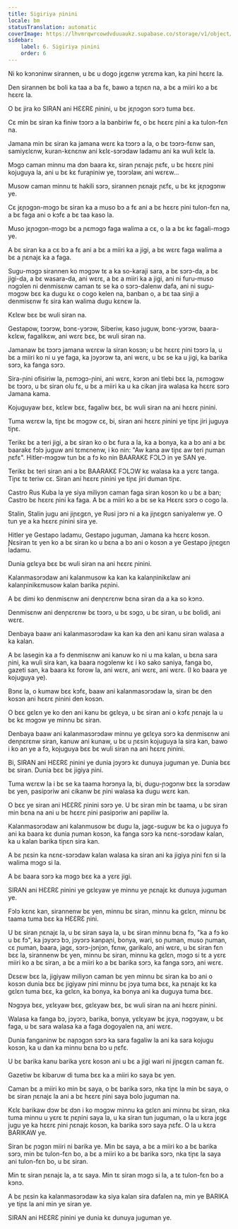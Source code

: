 ```yaml
---
title: Sigiriya ɲinini
locale: bm
statusTranslation: automatic
coverImage: https://lhvmrqwrcowdvduuaukz.supabase.co/storage/v1/object/public/strapi-uploads/small_cover-educacion-fundamental.webp-2d51a7828a2b1309555be27f7e2a61a0.webp
sidebar:
    label: 6. Sigiriya ɲinini
    order: 6
---
```

Ni ko kɔnɔninw sirannen, u bɛ u dogo jɛgɛnw yɛrɛma kan, ka ɲini hɛɛrɛ la.

Den sirannen bɛ boli ka taa a ba fɛ, bawo a tɛɲɛn na, a bɛ a miiri ko a bɛ hɛɛrɛ la.

O bɛ jira ko SIRAN ani HƐƐRƐ ɲinini, u bɛ jɛɲɔgɔn sɔrɔ tuma bɛɛ.

Cɛ min bɛ siran ka finiw tɔɔrɔ a la banbiriw fɛ, o bɛ hɛɛrɛ ɲini a ka tulon-fɛn na.

Jamana min bɛ siran ka jamana wɛrɛ ka tɔɔrɔ a la, o bɛ tɔɔrɔ-fɛnw san, samiyɛlɛnw, kuran-kɛnɛnw ani kɛlɛ-sɔrɔdaw ladamu ani ka wuli kɛlɛ la.

Mɔgɔ caman minnu ma dɔn baara kɛ, siran ɲɛnajɛ ɲɛfɛ, u bɛ hɛɛrɛ ɲini kojuguya la, ani u bɛ kɛ furaɲiniw ye, tɔɔrɔlaw, ani wɛrɛw...

Musow caman minnu tɛ hakili sɔrɔ, sirannen ɲɛnajɛ ɲɛfɛ, u bɛ kɛ jɛɲɔgɔnw ye.

Cɛ jɛɲɔgɔn-mɔgɔ bɛ siran ka a muso bɔ a fɛ ani a bɛ hɛɛrɛ ɲini tulon-fɛn na, a bɛ faga ani o kɔfɛ a bɛ taa kaso la.

Muso jɛɲɔgɔn-mɔgɔ bɛ a ɲɛmɔgɔ faga walima a cɛ, o la a bɛ kɛ fagali-mɔgɔ ye.

A bɛ siran ka a cɛ bɔ a fɛ ani a bɛ a miiri ka a jigi, a bɛ wɛrɛ faga walima a bɛ a ɲɛnajɛ ka a faga.

Sugu-mɔgɔ sirannen ko mɔgɔw tɛ a ka so-karaji sara, a bɛ sɔrɔ-da, a bɛ jigi-da, a bɛ wasara-da, ani wɛrɛ, a bɛ a miiri ka a jigi, ani ni furu-muso nɔgɔlen ni denmisɛnw caman tɛ se ka o sɔrɔ-dalenw dafa, ani ni sugu-mɔgɔw bɛɛ ka dugu kɛ o cogo kelen na, banban o, a bɛ taa sinji a denmisɛnw fɛ sira kan walima dugu kɛnɛw la.

Kɛlɛw bɛɛ bɛ wuli siran na.

Gestapow, tɔɔrɔw, bɔnɛ-yɔrɔw, Siberiw, kaso juguw, bɔnɛ-yɔrɔw, baara-kɛlɛw, fagalikɛw, ani wɛrɛ bɛɛ, bɛ wuli siran na.

Jamanaw bɛ tɔɔrɔ jamana wɛrɛw la siran kosɔn; u bɛ hɛɛrɛ ɲini tɔɔrɔ la, u bɛ a miiri ko ni u ye faga, ka jɔyɔrɔw ta, ani wɛrɛ, u bɛ se ka u jigi, ka barika sɔrɔ, ka fanga sɔrɔ.

Sira-ɲini ofisiriw la, ɲɛmɔgɔ-ɲini, ani wɛrɛ, kɔrɔn ani tlebi bɛɛ la, ɲɛmɔgɔw bɛ tɔɔrɔ, u bɛ siran olu fɛ, u bɛ a miiri ka u ka cikan jira walasa ka hɛɛrɛ sɔrɔ Jamana kama.

Kojuguyaw bɛɛ, kɛlɛw bɛɛ, fagaliw bɛɛ, bɛ wuli siran na ani hɛɛrɛ ɲinini.

Tuma wɛrɛw la, tiɲɛ bɛ mɔgɔw cɛ, bi, siran ani hɛɛrɛ ɲinini ye tiɲɛ jiri juguya tiɲɛ.

Terikɛ bɛ a teri jigi, a bɛ siran ko o bɛ fura a la, ka a bonya, ka a bɔ ani a bɛ baarakɛ fɔlɔ juguw ani tɛmɛnenw, i ko nin: "Aw kana aw tiɲɛ aw teri ɲuman ɲɛfɛ". Hitler-mɔgɔw tun bɛ a fɔ ko nin BAARAKƐ FƆLƆ in ye SAN ye.

Terikɛ bɛ teri siran ani a bɛ BAARAKƐ FƆLƆW kɛ walasa ka a yɛrɛ tanga. Tiɲɛ tɛ teriw cɛ. Siran ani hɛɛrɛ ɲinini ye tiɲɛ jiri duman tiɲɛ.

Castro Rus Kuba la ye siya miliyɔn caman faga siran kosɔn ko u bɛ a ban; Castro bɛ hɛɛrɛ ɲini ka faga. A bɛ a miiri ko a bɛ se ka Hɛɛrɛ sɔrɔ o cogo la.

Stalin, Stalin jugu ani jiɲɛgɛn, ye Rusi jɔrɔ ni a ka jiɲɛgɛn saniyalenw ye. O tun ye a ka hɛɛrɛ ɲinini sira ye.

Hitler ye Gestapo ladamu, Gestapo juguman, Jamana ka hɛɛrɛ kosɔn. Ɲɛsiran tɛ yen ko a bɛ siran ko u bɛna a bɔ ani o kosɔn a ye Gestapo jiɲɛgɛn ladamu.

Dunia gɛlɛya bɛɛ bɛ wuli siran na ani hɛɛrɛ ɲinini.

Kalanmasɔrɔdaw ani kalanmusow ka kan ka kalanɲinikɛlaw ani kalanɲinikɛmusow kalan barika ɲɛɲini.

A bɛ dimi ko denmisɛnw ani denɲɛrɛnw bɛna siran da a ka so kɔnɔ.

Denmisɛnw ani denɲɛrɛnw bɛ tɔɔrɔ, u bɛ sɔgɔ, u bɛ siran, u bɛ bolidi, ani wɛrɛ.

Denbaya baaw ani kalanmasɔrɔdaw ka kan ka den ani kanu siran walasa a ka kalan.

A bɛ lasegin ka a fɔ denmisɛnw ani kanuw ko ni u ma kalan, u bɛna sara ɲini, ka wuli sira kan, ka baara nɔgɔlenw kɛ i ko sako saniya, fanga bo, gazeti san, ka baara kɛ forow la, ani wɛrɛ, ani wɛrɛ, ani wɛrɛ. (I ko baara ye kojuguya ye).

Bɔnɛ la, o kumaw bɛɛ kɔfɛ, baaw ani kalanmasɔrɔdaw la, siran bɛ den kosɔn ani hɛɛrɛ ɲinini den kosɔn.

O bɛɛ gɛlɛn ye ko den ani kanu bɛ gɛlɛya, u bɛ siran ani o kɔfɛ ɲɛnajɛ la u bɛ kɛ mɔgɔw ye minnu bɛ siran.

Denbaya baaw ani kalanmasɔrɔdaw minnu ye gɛlɛya sɔrɔ ka denmisɛnw ani denɲɛrɛnw siran, kanuw ani kunaw, u bɛ u ɲɛsin kojuguya la sira kan, bawo i ko an ye a fɔ, kojuguya bɛɛ bɛ wuli siran na ani hɛɛrɛ ɲinini.

Bi, SIRAN ani HƐƐRƐ ɲinini ye dunia jɔyɔrɔ kɛ dunuya juguman ye. Dunia bɛɛ bɛ siran. Dunia bɛɛ bɛ jigiya ɲini.

Tuma wɛrɛw la i bɛ se ka taama hɔrɔnya la, bi, dugu-ɲɔgɔnw bɛɛ la sɔrɔdaw bɛ yen, pasipɔriw ani cikanw bɛ ɲini walasa ka dugu wɛrɛ kan.

O bɛɛ ye siran ani HƐƐRƐ ɲinini sɔrɔ ye. U bɛ siran min bɛ taama, u bɛ siran min bɛna na ani u bɛ hɛɛrɛ ɲini pasipɔriw ani papiliw la.

Kalanmasɔrɔdaw ani kalanmusow bɛ dugu la, jagɛ-suguw bɛ ka o juguya fɔ ani ka baara kɛ dunia ɲuman kosɔn, ka fanga sɔrɔ ka nɛnɛ-sɔrɔdaw kalan, ka u kalan barika tiɲɛn sira kan.

A bɛ ɲɛsin ka nɛnɛ-sɔrɔdaw kalan walasa ka siran ani ka jigiya ɲini fɛn si la walima mɔgɔ si la.

A bɛ baara sɔrɔ ka mɔgɔ bɛɛ ka a yɛrɛ jigi.

SIRAN ani HƐƐRƐ ɲinini ye gɛlɛyaw ye minnu ye ɲɛnajɛ kɛ dunuya juguman ye.

Fɔlɔ kɛnɛ kan, sirannenw bɛ yen, minnu bɛ siran, minnu ka gɛlɛn, minnu bɛ taama tuma bɛɛ ka HƐƐRƐ ɲini.

U bɛ siran ɲɛnajɛ la, u bɛ siran saya la, u bɛ siran minnu bɛna fɔ, "ka a fɔ ko u bɛ fɔ", ka jɔyɔrɔ bɔ, jɔyɔrɔ kanpaɲi, bonya, wari, so ɲuman, muso ɲuman, cɛ ɲuman, baara, jagɛ, sɔrɔ-jɔnjɔn, fɛnw, garikalo, ani wɛrɛ, u bɛ siran fɛn bɛɛ la, sirannenw bɛ yen, minnu bɛ siran, minnu ka gɛlɛn, mɔgɔ si tɛ a yɛrɛ miiri ko a bɛ siran, a bɛ a miiri ko a bɛ barika sɔrɔ, ka fanga sɔrɔ, ani wɛrɛ.

Dɛsɛw bɛɛ la, jigiyaw miliyɔn caman bɛ yen minnu bɛ siran ka bɔ ani o kosɔn dunia bɛɛ bɛ jigiyaw ɲini minnu bɛ jɔya tuma bɛɛ, ka ɲɛnajɛ kɛ ka gɛlɛn tuma bɛɛ, ka gɛlɛn, ka bonya, ka bonya ani ka duguya tuma bɛɛ.

Nɔgɔya bɛɛ, yɛlɛyaw bɛɛ, gɛlɛyaw bɛɛ, bɛ wuli siran na ani hɛɛrɛ ɲinini.

Walasa ka fanga bɔ, jɔyɔrɔ, barika, bonya, yɛlɛyaw bɛ jɛya, nɔgɔyaw, u bɛ faga, u bɛ sara walasa ka a faga dogoyalen na, ani wɛrɛ.

Dunia fanganinw bɛ naɲɔgɔn sɔrɔ ka sara fagaliw la ani ka sara kojugu kosɔn, ka u dan ka minnu bɛna bɔ u ɲɛfɛ.

U bɛ barika kanu barika yɛrɛ kosɔn ani u bɛ a jigi wari ni jiɲɛgɛn caman fɛ.

Gazetiw bɛ kibaruw di tuma bɛɛ ka a miiri ko saya bɛ yen.

Caman bɛ a miiri ko min bɛ saya, o bɛ barika sɔrɔ, nka tiɲɛ la min bɛ saya, o bɛ siran ɲɛnajɛ la ani a bɛ hɛɛrɛ ɲini saya bolo juguman na.

Kɛlɛ barikaw dɔw bɛ dɔn i ko mɔgɔw minnu ka gɛlɛn ani minnu bɛ siran, nka tuma minnu u yɛrɛ tɛ ɲɛɲini saya la, u ka siran tun juguman, o la u kɛra jɛgɛ jugu ye ka hɛɛrɛ ɲini ɲɛnajɛ kosɔn, ka barika sɔrɔ saya ɲɛfɛ. O la u kɛra BARIKAW ye.

Siran bɛ ɲɔgɔn miiri ni barika ye. Min bɛ saya, a bɛ a miiri ko a bɛ barika sɔrɔ, min bɛ tulon-fɛn bo, a bɛ a miiri ko a bɛ barika sɔrɔ, nka tiɲɛ la saya ani tulon-fɛn bo, u bɛ siran.

Min tɛ siran ɲɛnajɛ la, a tɛ saya. Min tɛ siran mɔgɔ si la, a tɛ tulon-fɛn bo a kɔnɔ.

A bɛ ɲɛsin ka kalanmasɔrɔdaw ka siya kalan sira dafalen na, min ye BARIKA ye tiɲɛ la ani min ye siran ye.

SIRAN ani HƐƐRƐ ɲinini ye dunia kɛ dunuya juguman ye.

